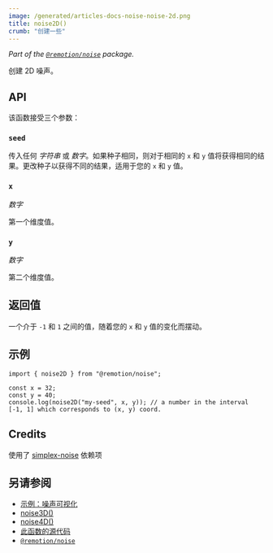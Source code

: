```yaml
---
image: /generated/articles-docs-noise-noise-2d.png
title: noise2D()
crumb: "创建一些"
---
```


_Part of the [`@remotion/noise`](/docs/noise) package._

创建 2D 噪声。

## API

该函数接受三个参数：

### `seed`

传入任何 _字符串_ 或 _数字_。如果种子相同，则对于相同的 `x` 和 `y` 值将获得相同的结果。更改种子以获得不同的结果，适用于您的 `x` 和 `y` 值。

### `x`

_数字_

第一个维度值。

### `y`

_数字_

第二个维度值。

## 返回值

一个介于 `-1` 和 `1` 之间的值，随着您的 `x` 和 `y` 值的变化而摆动。

## 示例

```tsx twoslash
import { noise2D } from "@remotion/noise";

const x = 32;
const y = 40;
console.log(noise2D("my-seed", x, y)); // a number in the interval [-1, 1] which corresponds to (x, y) coord.
```

## Credits

使用了 [simplex-noise](https://www.npmjs.com/package/simplex-noise) 依赖项

## 另请参阅

- [示例：噪声可视化](/docs/noise-visualization)
- [noise3D()](/docs/noise/noise-3d)
- [noise4D()](/docs/noise/noise-4d)
- [此函数的源代码](https://github.com/remotion-dev/remotion/blob/main/packages/noise/src/index.ts)
- [`@remotion/noise`](/docs/noise)

